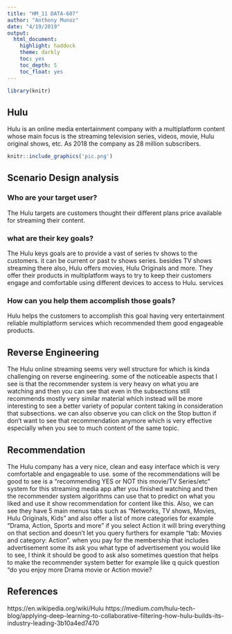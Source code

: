 ```yaml
---
title: "HM_11 DATA-607"
author: "Anthony Munoz"
date: "4/19/2019"
output: 
  html_document:
    highlight: haddock
    theme: darkly
    toc: yes
    toc_depth: 5
    toc_float: yes
---
```

```r
library(knitr)

```




## Hulu

Hulu is an online media entertainment company with a multiplatform content whose main focus is the streaming television series, videos, movie, Hulu original shows, etc. As 2018 the company as 28 million subscribers.


```r
knitr::include_graphics('pic.png')
```

## Scenario Design analysis

### Who are your target user?
The Hulu targets are customers thought their different plans price available for streaming their content.

### what are their key goals?
The Hulu keys goals are to provide a vast of series tv shows to the customers. it can be current or past tv shows series. besides TV shows streaming there also, Hulu offers movies, Hulu Originals and more. They offer their products in multiplatform ways to try to keep their customers engage and comfortable using different devices to access to Hulu. services

### How can you help them accomplish those goals?

Hulu helps the customers to accomplish this goal having very entertainment reliable multiplatform services which recommended them good engageable products.


## Reverse Engineering

The Hulu online streaming seems very well structure for which is kinda challenging on reverse engineering. some of the noticeable aspects that I see is that the recommender system is very heavy on what you are watching and then you can see that even in the subsections still recommends mostly very similar material which instead will be more interesting to see a better variety of popular content taking in consideration that subsections. we can also observe you can click on the Stop button if don't want to see that recommendation anymore which is very effective especially when you see to much content of the same topic.

## Recommendation

The Hulu company has a very nice, clean and easy interface which is very comfortable and engageable to use. 
some of the recommendations will be good to see is a "recommending YES or NOT this movie/TV Series/etc" system for this streaming media app after you finished watching and then the recommender system algorithms can use that to predict on what you liked and use it show recommendation for content like this.
Also, we can see they have 5 main menus tabs such as "Networks, TV shows, Movies, Hulu Originals, Kids" and also offer a list of more categories for example "Drama, Action, Sports and more " if you select Action it will bring everything on that section and doesn't let you query furthers for example "tab: Movies and category: Action".
when you pay for the membership that includes advertisement some its ask you what type of advertisement you would like to see, I think it should be good to ask also sometimes question that helps to make the recommender system better for example like q quick question "do you enjoy more Drama movie or Action movie?

## References

https://en.wikipedia.org/wiki/Hulu
https://medium.com/hulu-tech-blog/applying-deep-learning-to-collaborative-filtering-how-hulu-builds-its-industry-leading-3b10a4ed7470


